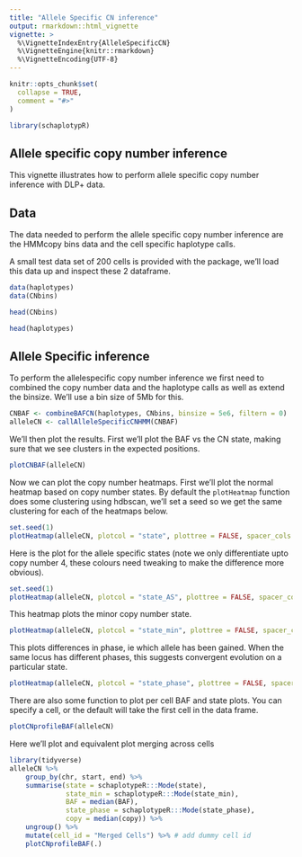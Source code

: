 ```yaml
---
title: "Allele Specific CN inference"
output: rmarkdown::html_vignette
vignette: >
  %\VignetteIndexEntry{AlleleSpecificCN}
  %\VignetteEngine{knitr::rmarkdown}
  %\VignetteEncoding{UTF-8}
---
```


```r
knitr::opts_chunk$set(
  collapse = TRUE,
  comment = "#>"
)
```

```r
library(schaplotypR)
```

## Allele specific copy number inference
This vignette illustrates how to perform allele specific copy number inference with DLP+ data.

## Data
The data needed to perform the allele specific copy number inference are the HMMcopy bins data and the cell specific haplotype calls.

A small test data set of 200 cells is provided with the package, we'll load this data up and inspect these 2 dataframe.

```r
data(haplotypes)
data(CNbins)
```

```r
head(CNbins)
```

```r
head(haplotypes)
```

## Allele Specific inference

To perform the allelespecific copy number inference we first need to combined the copy number data and the haplotype calls as well as extend the binsize. We'll use a bin size of 5Mb for this.

```r
CNBAF <- combineBAFCN(haplotypes, CNbins, binsize = 5e6, filtern = 0)
alleleCN <- callAlleleSpecificCNHMM(CNBAF)
```

We'll then plot the results. First we'll plot the BAF vs the CN state, making sure that we see clusters in the expected positions.

```r
plotCNBAF(alleleCN)
```

Now we can plot the copy number heatmaps. First we'll plot the normal heatmap based on copy number states. By default the ```plotHeatmap``` function does some clustering using hdbscan, we'll set a seed so we get the same clustering for each of the heatmaps below.

```r
set.seed(1)
plotHeatmap(alleleCN, plotcol = "state", plottree = FALSE, spacer_cols = 3)
```

Here is the plot for the allele specific states (note we only differentiate upto copy number 4, these colours need tweaking to make the difference more obvious).
```r
set.seed(1)
plotHeatmap(alleleCN, plotcol = "state_AS", plottree = FALSE, spacer_cols = 3)
```

This heatmap plots the minor copy number state.
```r
plotHeatmap(alleleCN, plotcol = "state_min", plottree = FALSE, spacer_cols = 3)
```

This plots differences in phase, ie which allele has been gained. When the same locus has different phases, this suggests convergent evolution on a particular state.
```r
plotHeatmap(alleleCN, plotcol = "state_phase", plottree = FALSE, spacer_cols = 3)
```


There are also some function to plot per cell BAF and state plots. You can specify a cell, or the default will take the first cell in the data frame.
```r
plotCNprofileBAF(alleleCN)
```
Here we'll plot and equivalent plot merging across cells
```r
library(tidyverse)
alleleCN %>%
    group_by(chr, start, end) %>%
    summarise(state = schaplotypeR:::Mode(state), 
              state_min = schaplotypeR:::Mode(state_min), 
              BAF = median(BAF), 
              state_phase = schaplotypeR:::Mode(state_phase), 
              copy = median(copy)) %>%
    ungroup() %>%
    mutate(cell_id = "Merged Cells") %>% # add dummy cell id
    plotCNprofileBAF(.)
```



